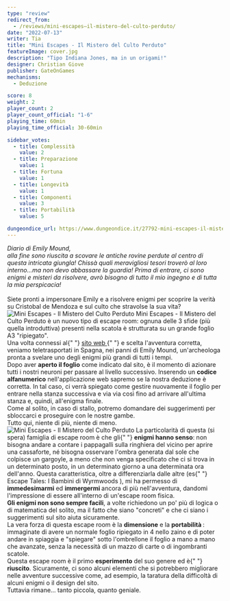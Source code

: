 ```yaml
---
type: "review"
redirect_from:
  - /reviews/mini-escapes–il-mistero-del-culto-perduto/
date: "2022-07-13"
writer: Tia
title: "Mini Escapes - Il Mistero del Culto Perduto"
featureImage: cover.jpg
description: "Tipo Indiana Jones, ma in un origami!"
designer: Christian Giove
publisher: GateOnGames
mechanisms:
  - Deduzione

score: 8
weight: 2
player_count: 2
player_count_official: "1-6"
playing_time: 60min
playing_time_official: 30-60min

sidebar_votes:
  - title: Complessità
    value: 2
  - title: Preparazione
    value: 1
  - title: Fortuna
    value: 1
  - title: Longevità
    value: 1
  - title: Componenti
    value: 3
  - title: Portabilità
    value: 5

dungeondice_url: https://www.dungeondice.it/27792-mini-escapes-il-mistero-del-culto-perduto.html
---
```


<Setting>
  <em>Diario di Emily Mound,</em>
  <br />
  <em>
    alla fine sono riuscita a scovare le antiche rovine perdute al centro di
    questa intricata giungla! Chissà quali meravigliosi tesori troverò al loro
    interno…ma non devo abbassare la guardia! Prima di entrare, ci sono enigmi e
    misteri da risolvere, avrò bisogno di tutto il mio ingegno e di tutta la mia
    perspicacia!
  </em>
  <br />
  <br />
  Siete pronti a impersonare Emily e a risolvere enigmi per scoprire la verità su
  Cristobal de Mendoza e sul culto che stravolse la sua vita?
</Setting>

<img src="./game1.jpg?t=2" alt="Mini Escapes - Il Mistero del Culto Perduto" />

<Rules>
  Mini Escapes - Il Mistero del Culto Perduto è un nuovo tipo di escape room:
  ognuna delle 3 sfide (più quella introduttiva) presenti nella scatola è
  strutturata su un grande foglio A3 "ripiegato".
  <br />
  Una volta connessi al{" "}
  <a href="https://www.gateongames.com/miniescapes/" target="_blank">
    sito web
  </a>{" "}
  e scelta l'avventura corretta, veniamo teletrasportati in Spagna, nei panni di
  Emily Mound, un'archeologa pronta a svelare uno degli enigmi più grandi di
  tutti i tempi.
  <br />
  Dopo aver <strong>aperto il foglio</strong> come indicato dal sito, è il
  momento di azionare tutti i nostri neuroni per passare al livello successivo.
  Inserendo un <strong>codice alfanumerico</strong> nell'applicazione web
  sapremo se la nostra deduzione è corretta. In tal caso, ci verrà spiegato come
  gestire nuovamente il foglio per entrare nella stanza successiva e via via
  così fino ad arrivare all'ultima stanza e, quindi, all'enigma finale.
  <br />
  Come al solito, in caso di stallo, potremo domandare dei suggerimenti per
  sbloccarci e proseguire con le nostre gambe.
  <br />
  Tutto qui, niente di più, niente di meno.
</Rules>

<img src="./game2.jpg?t=2" alt="Mini Escapes - Il Mistero del Culto Perduto" />

<Feedback>
  La particolarità di questa (si spera) famiglia di escape room è che gli{" "}
  <strong>enigmi hanno senso</strong>: non bisogna andare a contare i pappagalli
  sulla ringhiera del vicino per aprire una cassaforte, né bisogna osservare
  l'ombra generata dal sole che colpisce un gargoyle, a meno che non venga
  specificato che ci si trova in un determinato posto, in un determinato giorno
  a una determinata ora dell'anno. Questa caratteristica, oltre a differenziarla
  dalle altre (es{" "}
  <Link to="/reviews/escape-tales-i-bambini-di-wyrmwoods/">
    Escape Tales: I Bambini di Wyrmwoods
  </Link>
  ), mi ha permesso di <strong>immedesimarmi</strong> ed <strong>
    immergermi
  </strong> ancora di più nell'avventura, dandomi l'impressione di essere all'interno
  di un'escape room fisica.
  <br />
  <strong>Gli enigmi non sono sempre facili</strong>, a volte richiedono un po' più
  di logica o di matematica del solito, ma il fatto che siano "concreti" e che ci
  siano i suggerimenti sul sito aiuta sicuramente.
  <br />
  La vera forza di questa escape room è la <strong>dimensione</strong> e la <strong>
    portabilità
  </strong>: immaginate di avere un normale foglio ripiegato in 4 nello zaino e di
  poter andare in spiaggia e "spiegare" sotto l'ombrellone il foglio a mano a mano
  che avanzate, senza la necessità di un mazzo di carte o di ingombranti scatole.
  <br />
  Questa escape room è il primo <strong>esperimento</strong> del suo genere ed è{" "}
  <strong>riuscito</strong>. Sicuramente, ci sono alcuni elementi che si potrebbero
  migliorare nelle avventure successive come, ad esempio, la taratura della difficoltà
  di alcuni enigmi o il design del sito.
  <br />
  Tuttavia rimane… tanto piccola, quanto geniale.
</Feedback>

<Instagram id="Cf83Yc7jZyg" />
